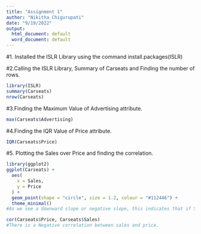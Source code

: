 ---
title: "Assignment 1"
author: "Nikitha Chigurupati"
date: "9/19/2022"
output:
  html_document: default
  word_document: default
---
#1. Installed the ISLR Library using the command install.packages(ISLR)

#2.Calling the ISLR Library, Summary of Carseats and Finding the number of rows.
```{r}
library(ISLR)
summary(Carseats)
nrow(Carseats)
```


#3.Finding the Maximum Value of Advertising attribute.
```{r}
max(Carseats$Advertising)
```

#4.Finding the IQR Value of Price attribute.
```{r}
IQR(Carseats$Price)
```


#5. Plotting the Sales over Price and finding the correlation. 
```{r}
library(ggplot2)
ggplot(Carseats) +
  aes(
    x = Sales,
    y = Price
  ) +
  geom_point(shape = "circle", size = 1.2, colour = "#112446") +
  theme_minimal()
#As we see a downward slope or negative slope, this indicates that if Sales increases the Price decrease and vice-Versa.
```

```{r}
cor(Carseats$Price, Carseats$Sales)
#There is a Negative correlation between sales and price. 
```

